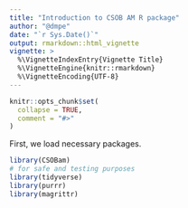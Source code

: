 ```yaml
---
title: "Introduction to CSOB AM R package"
author: "@dmpe"
date: "`r Sys.Date()`"
output: rmarkdown::html_vignette
vignette: >
  %\VignetteIndexEntry{Vignette Title}
  %\VignetteEngine{knitr::rmarkdown}
  %\VignetteEncoding{UTF-8}
---
```


```r
knitr::opts_chunk$set(
  collapse = TRUE,
  comment = "#>"
)
```

First, we load necessary packages.

```r
library(CSOBam)
# for safe and testing purposes
library(tidyverse)
library(purrr)
library(magrittr)





```

